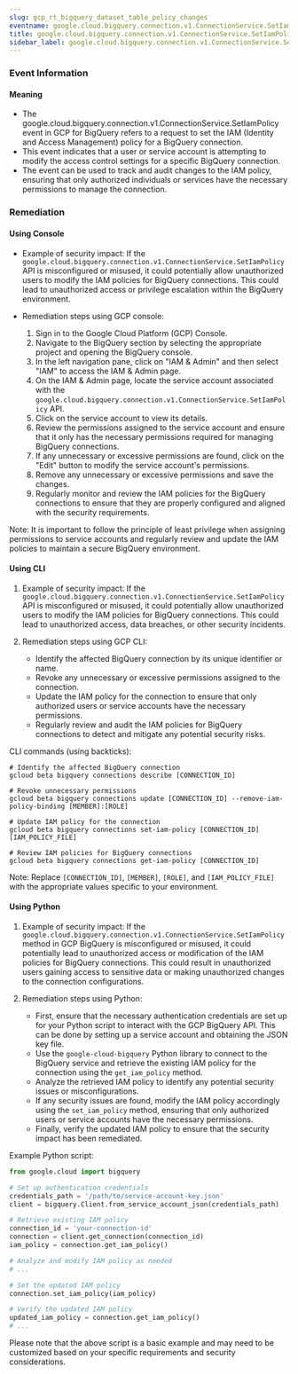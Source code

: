 ```yaml
--- 
slug: gcp_rt_bigquery_dataset_table_policy_changes
eventname: google.cloud.bigquery.connection.v1.ConnectionService.SetIamPolicy
title: google.cloud.bigquery.connection.v1.ConnectionService.SetIamPolicy
sidebar_label: google.cloud.bigquery.connection.v1.ConnectionService.SetIamPolicy
---
```

                       
### Event Information

#### Meaning

- The google.cloud.bigquery.connection.v1.ConnectionService.SetIamPolicy event in GCP for BigQuery refers to a request to set the IAM (Identity and Access Management) policy for a BigQuery connection.
- This event indicates that a user or service account is attempting to modify the access control settings for a specific BigQuery connection.
- The event can be used to track and audit changes to the IAM policy, ensuring that only authorized individuals or services have the necessary permissions to manage the connection.

### Remediation

#### Using Console

- Example of security impact: If the `google.cloud.bigquery.connection.v1.ConnectionService.SetIamPolicy` API is misconfigured or misused, it could potentially allow unauthorized users to modify the IAM policies for BigQuery connections. This could lead to unauthorized access or privilege escalation within the BigQuery environment.

- Remediation steps using GCP console:
  1. Sign in to the Google Cloud Platform (GCP) Console.
  2. Navigate to the BigQuery section by selecting the appropriate project and opening the BigQuery console.
  3. In the left navigation pane, click on "IAM & Admin" and then select "IAM" to access the IAM & Admin page.
  4. On the IAM & Admin page, locate the service account associated with the `google.cloud.bigquery.connection.v1.ConnectionService.SetIamPolicy` API.
  5. Click on the service account to view its details.
  6. Review the permissions assigned to the service account and ensure that it only has the necessary permissions required for managing BigQuery connections.
  7. If any unnecessary or excessive permissions are found, click on the "Edit" button to modify the service account's permissions.
  8. Remove any unnecessary or excessive permissions and save the changes.
  9. Regularly monitor and review the IAM policies for the BigQuery connections to ensure that they are properly configured and aligned with the security requirements.

Note: It is important to follow the principle of least privilege when assigning permissions to service accounts and regularly review and update the IAM policies to maintain a secure BigQuery environment.

#### Using CLI

1. Example of security impact: If the `google.cloud.bigquery.connection.v1.ConnectionService.SetIamPolicy` API is misconfigured or misused, it could potentially allow unauthorized users to modify the IAM policies for BigQuery connections. This could lead to unauthorized access, data breaches, or other security incidents.

2. Remediation steps using GCP CLI:
   - Identify the affected BigQuery connection by its unique identifier or name.
   - Revoke any unnecessary or excessive permissions assigned to the connection.
   - Update the IAM policy for the connection to ensure that only authorized users or service accounts have the necessary permissions.
   - Regularly review and audit the IAM policies for BigQuery connections to detect and mitigate any potential security risks.

CLI commands (using backticks):
```
# Identify the affected BigQuery connection
gcloud beta bigquery connections describe [CONNECTION_ID]

# Revoke unnecessary permissions
gcloud beta bigquery connections update [CONNECTION_ID] --remove-iam-policy-binding [MEMBER]:[ROLE]

# Update IAM policy for the connection
gcloud beta bigquery connections set-iam-policy [CONNECTION_ID] [IAM_POLICY_FILE]

# Review IAM policies for BigQuery connections
gcloud beta bigquery connections get-iam-policy [CONNECTION_ID]
```

Note: Replace `[CONNECTION_ID]`, `[MEMBER]`, `[ROLE]`, and `[IAM_POLICY_FILE]` with the appropriate values specific to your environment.

#### Using Python

1. Example of security impact: If the `google.cloud.bigquery.connection.v1.ConnectionService.SetIamPolicy` method in GCP BigQuery is misconfigured or misused, it could potentially lead to unauthorized access or modification of the IAM policies for BigQuery connections. This could result in unauthorized users gaining access to sensitive data or making unauthorized changes to the connection configurations.

2. Remediation steps using Python:
   - First, ensure that the necessary authentication credentials are set up for your Python script to interact with the GCP BigQuery API. This can be done by setting up a service account and obtaining the JSON key file.
   - Use the `google-cloud-bigquery` Python library to connect to the BigQuery service and retrieve the existing IAM policy for the connection using the `get_iam_policy` method.
   - Analyze the retrieved IAM policy to identify any potential security issues or misconfigurations.
   - If any security issues are found, modify the IAM policy accordingly using the `set_iam_policy` method, ensuring that only authorized users or service accounts have the necessary permissions.
   - Finally, verify the updated IAM policy to ensure that the security impact has been remediated.

Example Python script:
```python
from google.cloud import bigquery

# Set up authentication credentials
credentials_path = '/path/to/service-account-key.json'
client = bigquery.Client.from_service_account_json(credentials_path)

# Retrieve existing IAM policy
connection_id = 'your-connection-id'
connection = client.get_connection(connection_id)
iam_policy = connection.get_iam_policy()

# Analyze and modify IAM policy as needed
# ...

# Set the updated IAM policy
connection.set_iam_policy(iam_policy)

# Verify the updated IAM policy
updated_iam_policy = connection.get_iam_policy()
# ...
```

Please note that the above script is a basic example and may need to be customized based on your specific requirements and security considerations.


 